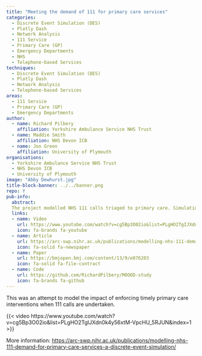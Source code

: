 ```yaml
---
title: "Meeting the demand of 111 for primary care services"
categories:
  - Discrete Event Simulation (DES)
  - Plotly Dash
  - Network Analysis
  - 111 Service
  - Primary Care (GP)
  - Emergency Departments
  - NHS
  - Telephone-based Services
techniques:
  - Discrete Event Simulation (DES)
  - Plotly Dash
  - Network Analysis
  - Telephone-based Services
areas:
  - 111 Service
  - Primary Care (GP)
  - Emergency Departments
author:
  - name: Richard Pilbery
    affiliation: Yorkshire Ambulance Service NHS Trust
  - name: Maddie Smith
    affiliation: NHS Devon ICB
  - name: Jon Green
    affiliation: University of Plymouth
organisations:
  - Yorkshire Ambulance Service NHS Trust
  - NHS Devon ICB
  - University of Plymouth
image: "Abby Dewhurst.jpg"
title-block-banner: ../../banner.png
repo: Y
pub-info:
  abstract:
  The project modelled NHS 111 calls triaged to primary care. Simulations showed timely primary care contact could reduce 999 calls and ED attendances but would require nearly doubling primary care services.
  links:
  - name: Video
    url: https://www.youtube.com/watch?v=cg5Bp3O02io&list=PLgHO2TgIJXdn0k4y56xtM-VpcHU_5RJUN&index=1
    icon: fa-brands fa-youtube
  - name: Article
    url: https://arc-swp.nihr.ac.uk/publications/modelling-nhs-111-demand-for-primary-care-services-a-discrete-event-simulation/
    icon: fa-solid fa-newspaper
  - name: Paper
    url: https://bmjopen.bmj.com/content/13/9/e076203
    icon: fa-solid fa-file-contract
  - name: Code
    url: https://github.com/RichardPilbery/MOOOD-study
    icon: fa-brands fa-github
---
```


This was an attempt to model the impact of enforcing timely primary care interventions when 111 calls are undertaken.

{{< video https://www.youtube.com/watch?v=cg5Bp3O02io&list=PLgHO2TgIJXdn0k4y56xtM-VpcHU_5RJUN&index=1 >}}

More information: <https://arc-swp.nihr.ac.uk/publications/modelling-nhs-111-demand-for-primary-care-services-a-discrete-event-simulation/>
